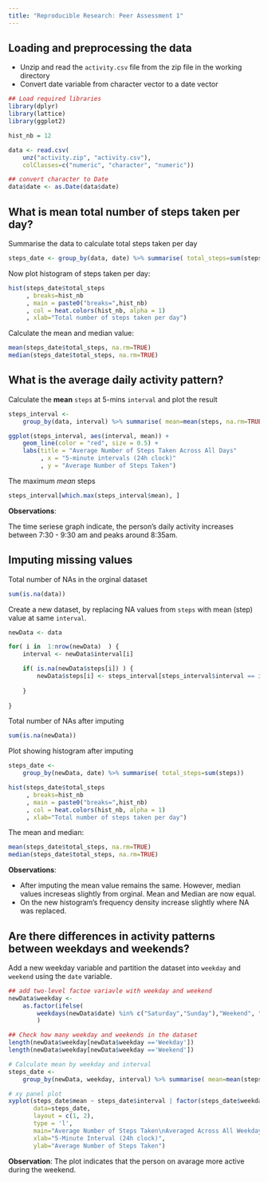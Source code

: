 ```yaml
---
title: "Reproducible Research: Peer Assessment 1"
---
```


## Loading and preprocessing the data
- Unzip and read the `activity.csv` file from the zip file in the working directory
- Convert date variable from character vector to a date vector

```r
## Load required libraries
library(dplyr)
library(lattice)
library(ggplot2)

hist_nb = 12

data <- read.csv(
    unz("activity.zip", "activity.csv"), 
    colClasses=c("numeric", "character", "numeric"))

## convert character to Date
data$date <- as.Date(data$date)

```


## What is mean total number of steps taken per day?

Summarise the data to calculate total steps taken per day

```r
steps_date <- group_by(data, date) %>% summarise( total_steps=sum(steps) )
```

Now plot histogram of steps taken per day: 

```r
hist(steps_date$total_steps
     , breaks=hist_nb
     , main = paste0("breaks=",hist_nb)
     , col = heat.colors(hist_nb, alpha = 1)
     , xlab="Total number of steps taken per day")
```

Calculate the mean and median value: 

```r
mean(steps_date$total_steps, na.rm=TRUE)
median(steps_date$total_steps, na.rm=TRUE)

```


## What is the average daily activity pattern?

Calculate the **mean** `steps` at 5-mins `interval` and plot the result

```r
steps_interval <- 
    group_by(data, interval) %>% summarise( mean=mean(steps, na.rm=TRUE))

ggplot(steps_interval, aes(interval, mean)) + 
    geom_line(color = "red", size = 0.5) + 
    labs(title = "Average Number of Steps Taken Across All Days"
         , x = "5-minute intervals (24h clock)"
         , y = "Average Number of Steps Taken")

```

The maximum *mean* steps
```r
steps_interval[which.max(steps_interval$mean), ]

```

**Observations**:

The time seriese graph indicate, the person's daily activity increases between 7:30 - 9:30 am and peaks around 8:35am. 


## Imputing missing values

Total number of NAs in the orginal dataset

```r
sum(is.na(data))
```

Create a new dataset, by replacing NA values from `steps` with mean (step) value at same `interval`.

```r
newData <- data

for( i in  1:nrow(newData)  ) {
    interval <- newData$interval[i]

    if( is.na(newData$steps[i]) ) {
        newData$steps[i] <- steps_interval[steps_interval$interval == interval, ]$mean
        
    }
    
}
```

Total number of NAs after imputing

```r
sum(is.na(newData))

```

Plot showing histogram after imputing

```r
steps_date <- 
    group_by(newData, date) %>% summarise( total_steps=sum(steps))

hist(steps_date$total_steps
     , breaks=hist_nb
     , main = paste0("breaks=",hist_nb)
     , col = heat.colors(hist_nb, alpha = 1)
     , xlab="Total number of steps taken per day")
```


The mean and median: 
```r
mean(steps_date$total_steps, na.rm=TRUE)
median(steps_date$total_steps, na.rm=TRUE)

```

**Observations**:

* After imputing the mean value remains the same. However, median values increseas slightly from orginal. Mean and Median are now equal. 
* On the new histogram's frequency density increase slightly where NA was replaced.



## Are there differences in activity patterns between weekdays and weekends?

Add a new weekday variable and partition the dataset into `weekday` and `weekend` using the `date` variable.

```r
## add two-level factoe variavle with weekday and weekend
newData$weekday <- 
    as.factor(ifelse(
        weekdays(newData$date) %in% c("Saturday","Sunday"),"Weekend", "Weekday")
        )

## Check how many weekday and weekends in the dataset
length(newData$weekday[newData$weekday =='Weekday'])
length(newData$weekday[newData$weekday =='Weekend'])

```

```r
# Calculate mean by weekday and interval
steps_date <- 
    group_by(newData, weekday, interval) %>% summarise( mean=mean(steps))

# xy panel plot
xyplot(steps_date$mean ~ steps_date$interval | factor(steps_date$weekday), 
       data=steps_date, 
       layout = c(1, 2), 
       type = 'l', 
       main="Average Number of Steps Taken\nAveraged Across All Weekdays or Weekend",
       xlab="5-Minute Interval (24h clock)",  
       ylab="Average Number of Steps Taken")

```

**Observation**: 
 The plot indicates that the person on avarage more active during the weekend. 
 